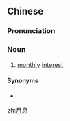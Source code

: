 ==Chinese==
{{zh-forms}}

===Pronunciation===
{{zh-pron
|m=yuè息
|cat=n
}}

===Noun===
{{zh-noun}}

# [[monthly]] [[interest]]

====Synonyms====
* {{zh-l|月息}}

[[zh:月息]]
